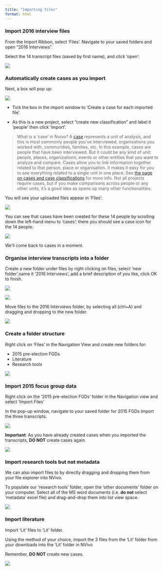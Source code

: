 ```yaml
---
title: "Importing files"
format: html
---
```


### Import 2016 interview files 

From the Import Ribbon, select ‘Files’. 
Navigate to your saved folders and open “2016 Interviews”. 

Select the 14 transcript files (saved by first name), and click ‘open’: 


![](Images/Import interviews.png)


### Automatically create cases as you import

Next, a box will pop up: 

![](Images/Import files pop up.png)

- Tick the box in the import window to ‘Create a case for each imported file’. 

- As this is a new project, select “create new classification” and label it ‘people’ then click ‘import’.


> What is a 'case' in Nvivo? 
A [case](https://help-nv.qsrinternational.com/20/win/Content/cases/cases.htm) represents a unit of analysis, and this is most commonly people you've interviewed, organisations you worked with, communities, families, etc. In this example, cases are people that have been interviewed. But it could be any kind of unit: people, places, organizations, events or other entities that you want to analyze and compare. Cases allow you to link information together related to that person, place or organisation. It makes it easy for you to see everything related to a single unit in one place. See [the page on cases and case classifications](Cases.qmd) for more info. Not all projects require cases, but if you make comparisons across people or any other units, it's a good idea as opens up many other functionalities.  

You will see your uploaded files appear in ‘Files': 

![](Images/interviews in files.png)


You can see that cases have been created for these 14 people by scrolling down the left-hand menu to 'cases'; there you should see a case icon for the 14 people: 

![](Images/cases created.png)

We'll come back to cases in a moment. 

### Organise interview transcripts into a folder

Create a new folder under files by right clicking on files, select 'new folder',name it '2016 Interviews', add a brief description of you like, click OK to finish.  

![](Images/Files create folder.png)

![](Images/new folder pop up.png)

Move files to the 2016 Interviews folder, by selecting all (ctrl+A) and dragging and dropping to the new folder. 

![](Images/interviews into folder.png)

### Create a folder structure 

Right click on ‘Files’ in the Navigation View and create new folders for: 

  + 2015 pre-election FGDs
  + Literature
  + Research tools

![](Images/create folders.png)

### Import 2015 focus group data 

Right click on the ‘2015 pre-election FGDs’ folder in the Navigation view and select ‘Import Files’

In the pop-up window, navigate to your saved folder for 2015 FGDs Import the three transcripts. 

![](Images/import FGDs.png)

**Important**: As you have already created cases when you imported the transcripts, **DO NOT** create cases again. 

![](Images/FGD don't create cases.png)

### Import research tools but not metadata

We can also import files to by directly dragging and dropping them from your file explorer into NVivo.

To populate our ‘research tools’ folder, open the ‘other documents’ folder on your computer. Select all of the MS word documents (i.e. **do not** select ‘metadata’ excel file) and drag-and-drop them into list view space.

![](Images/import reserach tools.png)

### Import literature 

Import ‘Lit’ files to ‘Lit’ folder. 

Using the method of your choice, import the 3 files from the ‘Lit’ folder from your downloads into the ‘Lit’ folder in NVivo

Remember, **DO NOT** create new cases. 

![](Images/import literature.png)

